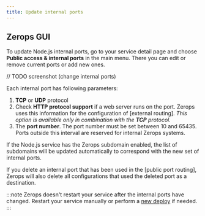 ```yaml
---
title: Update internal ports
---
```


## Zerops GUI
To update Node.js internal ports, go to your service detail page and choose **Public access & internal ports** in the main menu. There you can edit or remove current ports or add new ones.

// TODO screenshot
(change internal ports)

Each internal port has following parameters:

1. **TCP** or **UDP** protocol
2. Check **HTTP protocol support** if a web server runs on the port. Zerops uses this information for the configuration of [external routing]. *This option is available only in combination with the **TCP** protocol.*
3. The **port number**. The port number must be set between 10 and 65435. Ports outside this interval are reserved for internal Zerops systems.

If the Node.js service has the Zerops subdomain enabled, the list of subdomains will be updated automatically to correspond with the new set of internal ports.

If you delete an internal port that has been used in the [public port routing], Zerops will also delete all configurations that used the deleted port as a destination.

:::note
Zerops doesn't restart your service after the internal ports have changed. Restart your service manually or perform a [new deploy](/nodejs/how-to/trigger-pipeline) if needed.
:::
